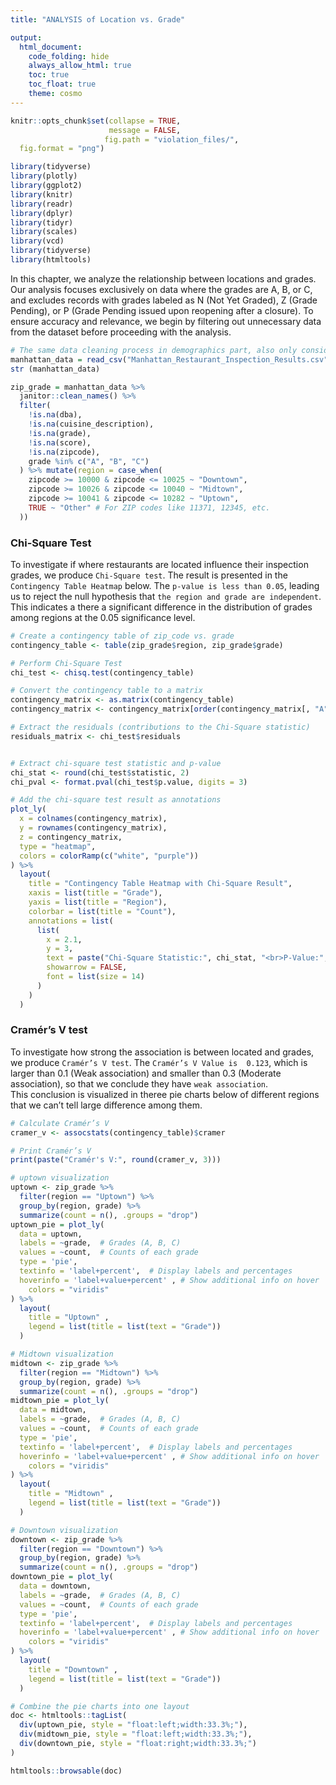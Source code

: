 ```yaml
---
title: "ANALYSIS of Location vs. Grade"

output: 
  html_document:
    code_folding: hide
    always_allow_html: true
    toc: true
    toc_float: true
    theme: cosmo
---
```


```r
knitr::opts_chunk$set(collapse = TRUE, 
                      message = FALSE, 
                     fig.path = "violation_files/",
  fig.format = "png")
```


```r
library(tidyverse)
library(plotly)
library(ggplot2)
library(knitr)
library(readr)
library(dplyr)
library(tidyr)
library(scales)
library(vcd)
library(tidyverse)
library(htmltools)
```

In this chapter, we analyze the relationship between locations and grades. Our analysis focuses exclusively on data where the grades are A, B, or C, and excludes records with grades labeled as N (Not Yet Graded), Z (Grade Pending), or P (Grade Pending issued upon reopening after a closure). To ensure accuracy and relevance, we begin by filtering out unnecessary data from the dataset before proceeding with the analysis.
```r
# The same data cleaning process in demographics part, also only consider data with grade A, B, C.
manhattan_data = read_csv("Manhattan_Restaurant_Inspection_Results.csv", na = c("NA", "", "."))
str (manhattan_data)

zip_grade = manhattan_data %>%
  janitor::clean_names() %>%  
  filter(
    !is.na(dba),                         
    !is.na(cuisine_description),       
    !is.na(grade),                       
    !is.na(score),                       
    !is.na(zipcode),
    grade %in% c("A", "B", "C")
  ) %>% mutate(region = case_when(
    zipcode >= 10000 & zipcode <= 10025 ~ "Downtown",
    zipcode >= 10026 & zipcode <= 10040 ~ "Midtown",
    zipcode >= 10041 & zipcode <= 10282 ~ "Uptown",
    TRUE ~ "Other" # For ZIP codes like 11371, 12345, etc.
  ))
```
### Chi-Square Test

To investigate if where restaurants are located influence their inspection grades, we produce `Chi-Square test`. The result is presented in the `Contingency Table Heatmap` below. The `p-value is less than 0.05`, leading us to reject the null hypothesis that `the region and grade are independent`. This indicates a there a significant difference in the distribution of grades among regions at the 0.05 significance level.

```r
# Create a contingency table of zip_code vs. grade
contingency_table <- table(zip_grade$region, zip_grade$grade)

# Perform Chi-Square Test
chi_test <- chisq.test(contingency_table)

# Convert the contingency table to a matrix
contingency_matrix <- as.matrix(contingency_table) 
contingency_matrix <- contingency_matrix[order(contingency_matrix[, "A"], decreasing = TRUE), ]

# Extract the residuals (contributions to the Chi-Square statistic)
residuals_matrix <- chi_test$residuals


# Extract chi-square test statistic and p-value
chi_stat <- round(chi_test$statistic, 2)
chi_pval <- format.pval(chi_test$p.value, digits = 3)

# Add the chi-square test result as annotations
plot_ly(
  x = colnames(contingency_matrix),
  y = rownames(contingency_matrix),
  z = contingency_matrix,
  type = "heatmap",
  colors = colorRamp(c("white", "purple"))
) %>%
  layout(
    title = "Contingency Table Heatmap with Chi-Square Result",
    xaxis = list(title = "Grade"),
    yaxis = list(title = "Region"),
    colorbar = list(title = "Count"),
    annotations = list(
      list(
        x = 2.1, 
        y = 3,
        text = paste("Chi-Square Statistic:", chi_stat, "<br>P-Value:", chi_pval),
        showarrow = FALSE,
        font = list(size = 14)
      )
    )
  )
```
### Cramér’s V test

To investigate how strong the association is between located and grades, we produce `Cramér’s V test`. The `Cramér’s V Value is  0.123`, which is larger than 0.1 (Weak association) and smaller than 0.3 (Moderate association), so that we conclude they have `weak association`. <br>
This conclusion is visualized in theree pie charts below of different regions that we can't tell large difference among them.
```r
# Calculate Cramér’s V
cramer_v <- assocstats(contingency_table)$cramer

# Print Cramér’s V
print(paste("Cramér's V:", round(cramer_v, 3)))

```


```r

# uptown visualization
uptown <- zip_grade %>%
  filter(region == "Uptown") %>%
  group_by(region, grade) %>%
  summarize(count = n(), .groups = "drop")
uptown_pie = plot_ly(
  data = uptown,
  labels = ~grade,  # Grades (A, B, C)
  values = ~count,  # Counts of each grade
  type = 'pie',
  textinfo = 'label+percent',  # Display labels and percentages
  hoverinfo = 'label+value+percent' , # Show additional info on hover
    colors = "viridis"
) %>%
  layout(
    title = "Uptown" ,
    legend = list(title = list(text = "Grade"))
  )

# Midtown visualization
midtown <- zip_grade %>%
  filter(region == "Midtown") %>%
  group_by(region, grade) %>%
  summarize(count = n(), .groups = "drop")
midtown_pie = plot_ly(
  data = midtown,
  labels = ~grade,  # Grades (A, B, C)
  values = ~count,  # Counts of each grade
  type = 'pie',
  textinfo = 'label+percent',  # Display labels and percentages
  hoverinfo = 'label+value+percent' , # Show additional info on hover
    colors = "viridis"
) %>%
  layout(
    title = "Midtown" ,
    legend = list(title = list(text = "Grade"))
  )

# Downtown visualization
downtown <- zip_grade %>%
  filter(region == "Downtown") %>%
  group_by(region, grade) %>%
  summarize(count = n(), .groups = "drop")
downtown_pie = plot_ly(
  data = downtown,
  labels = ~grade,  # Grades (A, B, C)
  values = ~count,  # Counts of each grade
  type = 'pie',
  textinfo = 'label+percent',  # Display labels and percentages
  hoverinfo = 'label+value+percent' , # Show additional info on hover
    colors = "viridis"
) %>%
  layout(
    title = "Downtown" ,
    legend = list(title = list(text = "Grade"))
  )

# Combine the pie charts into one layout
doc <- htmltools::tagList(
  div(uptown_pie, style = "float:left;width:33.3%;"),
  div(midtown_pie, style = "float:left;width:33.3%;"),
  div(downtown_pie, style = "float:right;width:33.3%;") 
)

htmltools::browsable(doc)

```

